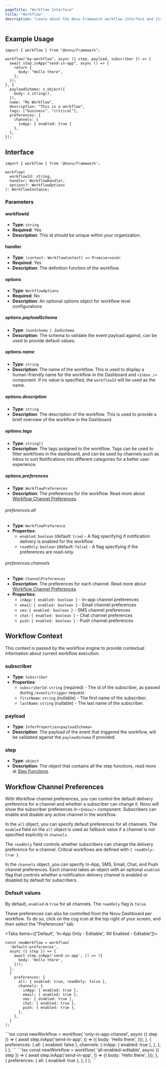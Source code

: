 ```yaml
---
pageTitle: "Workflow Interface"
title: "Workflow"
description: "Learn about the Novu Framework workflow interface and its configuration options"
---
```



## Example Usage

```tsx
import { workflow } from "@novu/framework";

workflow("my-workflow", async ({ step, payload, subscriber }) => {
  await step.inApp("send-in-app", async () => {
    return {
      body: "Hello there",
    };
  });
}, {
  payloadSchema: z.object({
    body: z.string(),
  }),
  name: "My Workflow",
  description: "This is a workflow",
  tags: ["business", "critical"],
  preferences: {
    channels: {
      inApp: { enabled: true }
    },
  },
});
```

## Interface

```tsx
import { workflow } from '@novu/framework';

workflow(
  workflowId: string,
  handler: WorkflowHandler,
  options?: WorkflowOptions
): WorkflowInstance;
```

### Parameters

#### workflowId
- **Type**: `string`
- **Required**: Yes
- **Description**: This id should be unique within your organization.

#### handler
- **Type**: `(context: WorkflowContext) => Promise<void>`
- **Required**: Yes
- **Description**: The definition function of the workflow.

#### options
- **Type**: `WorkflowOptions`
- **Required**: No
- **Description**: An optional options object for workflow level configurations

##### options.payloadSchema
- **Type**: `JsonSchema | ZodSchema`
- **Description**: The schema to validate the event payload against, can be used to provide default values.

##### options.name
- **Type**: `string`
- **Description**: The name of the workflow. This is used to display a human-friendly name for the workflow in the Dashboard and `<Inbox />` component. If no value is specified, the `workflowId` will be used as the name.

##### options.description
- **Type**: `string`
- **Description**: The description of the workflow. This is used to provide a brief overview of the workflow in the Dashboard.

##### options.tags
- **Type**: `string[]`
- **Description**: The tags assigned to the workflow. Tags can be used to filter workflows in the dashboard, and can be used by channels such as Inbox to sort Notifications into different categories for a better user experience.

##### options.preferences
- **Type**: `WorkflowPreferences`
- **Description**: The preferences for the workflow. Read more about [Workflow Channel Preferences](/docs/concepts/preferences#workflow-channel-preferences).

###### preferences.all
- **Type**: `WorkflowPreference`
- **Properties**:
  - `enabled`: `boolean` (default: `true`) - A flag specifying if notification delivery is enabled for the workflow.
  - `readOnly`: `boolean` (default: `false`) - A flag specifying if the preferences are read-only.

###### preferences.channels
- **Type**: `ChannelPreferences`
- **Description**: The preferences for each channel. Read more about [Workflow Channel Preferences](/docs/concepts/preferences).
- **Properties**:
  - `inApp`: `{ enabled: boolean }` - In-app channel preferences
  - `email`: `{ enabled: boolean }` - Email channel preferences
  - `sms`: `{ enabled: boolean }` - SMS channel preferences
  - `chat`: `{ enabled: boolean }` - Chat channel preferences
  - `push`: `{ enabled: boolean }` - Push channel preferences

## Workflow Context

This context is passed by the workflow engine to provide contextual information about current workflow execution.

### subscriber
- **Type**: `Subscriber`
- **Properties**:
  - `subscriberId`: `string` (required) - The id of the subscriber, as passed during `/events/trigger` request.
  - `firstName`: `string` (nullable) - The first name of the subscriber.
  - `lastName`: `string` (nullable) - The last name of the subscriber.

### payload
- **Type**: `InferProperties<payloadSchema>`
- **Description**: The payload of the event that triggered the workflow, will be validated against the `payloadSchema` if provided.

### step
- **Type**: `object`
- **Description**: The object that contains all the step functions, read more at [Step Functions](/docs/framework/typescript/steps/overview).

## Workflow Channel Preferences

With Workflow channel preferences, you can control the default delivery preference for a channel and whether a subscriber can change it. Novu will show the subscriber preferences in `<Inbox/>` component. Subscribers can enable and disable any active channel in the workflow.

In the `all` object, you can specify default preferences for all channels. The `enabled` field on the `all` object is used as fallback value if a channel is not specified explicitly in `channels`. 

The `readOnly` field controls whether subscribers can change the delivery preference for a channel. Critical workflows are defined with `{ readOnly: true }`.

In the `channels` object, you can specify In-App, SMS, Email, Chat, and Push channel preferences. Each channel takes an object with an optional `enabled` flag that controls whether a notification delivery channel is enabled or disabled by default for subscribers.

### Default values

By default, `enabled` is `true` for all channels. The `readOnly` flag is `false`.

<Callout type="info">
These preferences can also be controlled from the Novu Dashboard per workflow. To do so, click on the cog icon at the top right of your screen, and then select the "Preferences" tab.
</Callout>

<Tabs items={['Default', 'In-App Only - Editable', 'All Enabled - Editable']}>
  <Tab value="Default">
```tsx
const newWorkflow = workflow(
  'default-preferences',
  async ({ step }) => {
    await step.inApp('send-in-app', () => ({
      body: 'Hello there',
    }));
  },
  {
    preferences: {
      all: { enabled: true, readOnly: false },
      channels: {
        inApp: { enabled: true },
        email: { enabled: true },
        sms: { enabled: true },
        chat: { enabled: true },
        push: { enabled: true },
      },
    },
  }
);
```
  </Tab>
  <Tab value="In-App Only - Editable">
```tsx
const newWorkflow = workflow(
  'only-in-app-channel',
  async ({ step }) => {
    await step.inApp('send-in-app', () => ({
      body: 'Hello there',
    }));
  },
  {
    preferences: {
      all: { enabled: false },
      channels: {
        inApp: { enabled: true },
      },
    },
  }
);
```
  </Tab>
  <Tab value="All Enabled - Editable">
```tsx
const newWorkflow = workflow(
  'all-enabled-editable',
  async ({ step }) => {
    await step.inApp('send-in-app', () => ({
      body: 'Hello there',
    }));
  },
  {
    preferences: {
      all: { enabled: true },
    },
  }
);
```
  </Tab>
</Tabs>
